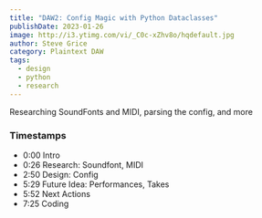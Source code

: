 ```yaml
---
title: "DAW2: Config Magic with Python Dataclasses"
publishDate: 2023-01-26
image: http://i3.ytimg.com/vi/_C0c-xZhv8o/hqdefault.jpg
author: Steve Grice
category: Plaintext DAW
tags:
  - design
  - python
  - research
---
```


Researching SoundFonts and MIDI, parsing the config, and more


<BlogYoutubeVideo videoId="_C0c-xZhv8o" />

### Timestamps

- 0:00 Intro
- 0:26 Research: Soundfont, MIDI
- 2:50 Design: Config
- 5:29 Future Idea: Performances, Takes
- 5:52 Next Actions
- 7:25 Coding
